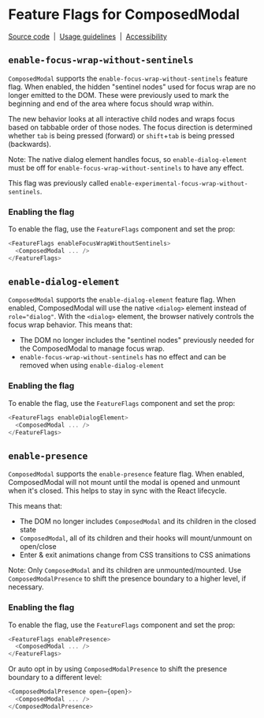 
<Meta title="Components/ComposedModal/Feature Flags" name="Flag details" />

# Feature Flags for ComposedModal

[Source code](https://github.com/carbon-design-system/carbon/tree/main/packages/react/src/components/ComposedModal)
&nbsp;|&nbsp;
[Usage guidelines](https://www.carbondesignsystem.com/components/modal/usage)
&nbsp;|&nbsp;
[Accessibility](https://www.carbondesignsystem.com/components/modal/accessibility)

## `enable-focus-wrap-without-sentinels`

`ComposedModal` supports the `enable-focus-wrap-without-sentinels` feature flag.
When enabled, the hidden "sentinel nodes" used for focus wrap are no longer
emitted to the DOM. These were previously used to mark the beginning and end of
the area where focus should wrap within.

The new behavior looks at all interactive child nodes and wraps focus based on
tabbable order of those nodes. The focus direction is determined whether `tab`
is being pressed (forward) or `shift`+`tab` is being pressed (backwards).

Note: The native dialog element handles focus, so `enable-dialog-element` must
be off for `enable-focus-wrap-without-sentinels` to have any effect.

This flag was previously called
`enable-experimental-focus-wrap-without-sentinels`.

### Enabling the flag

To enable the flag, use the `FeatureFlags` component and set the prop:

```js
<FeatureFlags enableFocusWrapWithoutSentinels>
  <ComposedModal ... />
</FeatureFlags>
```

## `enable-dialog-element`

`ComposedModal` supports the `enable-dialog-element` feature flag. When enabled,
ComposedModal will use the native `<dialog>` element instead of `role="dialog"`.
With the `<dialog>` element, the browser natively controls the focus wrap
behavior. This means that:

- The DOM no longer includes the "sentinel nodes" previously needed for the
  ComposedModal to manage focus wrap.
- `enable-focus-wrap-without-sentinels` has no effect and can be removed when
  using `enable-dialog-element`

### Enabling the flag

To enable the flag, use the `FeatureFlags` component and set the prop:

```js
<FeatureFlags enableDialogElement>
  <ComposedModal ... />
</FeatureFlags>
```

## `enable-presence`

`ComposedModal` supports the `enable-presence` feature flag. When enabled,
ComposedModal will not mount until the modal is opened and unmount when it's
closed. This helps to stay in sync with the React lifecycle.

This means that:

- The DOM no longer includes `ComposedModal` and its children in the closed
  state
- `ComposedModal`, all of its children and their hooks will mount/unmount on
  open/close
- Enter & exit animations change from CSS transitions to CSS animations

Note: Only `ComposedModal` and its children are unmounted/mounted. Use
`ComposedModalPresence` to shift the presence boundary to a higher level, if
necessary.

### Enabling the flag

To enable the flag, use the `FeatureFlags` component and set the prop:

```js
<FeatureFlags enablePresence>
  <ComposedModal ... />
</FeatureFlags>
```

Or auto opt in by using `ComposedModalPresence` to shift the presence boundary
to a different level:

```js
<ComposedModalPresence open={open}>
  <ComposedModal ... />
</ComposedModalPresence>
```
